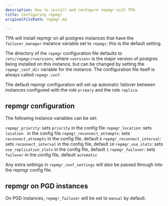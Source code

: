 ```yaml
---
description: How to install and configure repmgr with TPA.
title: Configuring repmgr
originalFilePath: repmgr.md

---
```


TPA will install repmgr on all postgres instances that have the
`failover_manager` instance variable set to `repmgr`; this is the
default setting.

The directory of the `repmgr` configuration file defaults to
`/etc/repmgr/<version>`, where `<version>` is the major version
of postgres being installed on this instance, but can be
changed by setting the `repmgr_conf_dir` variable for the instance.
The configuration file itself is always called `repmgr.conf`.

The default repmgr configuration will set up automatic failover
between instances configured with the role `primary` and the role
`replica`.

## repmgr configuration

The following instance variables can be set:

`repmgr_priority`: sets `priority` in the config file
`repmgr_location`: sets `location ` in the config file
`repmgr_reconnect_attempts`: sets `reconnect_attempts` in the config file, default `6`
`repmgr_reconnect_interval`: sets `reconnect_interval` in the config file, default `10`
`repmgr_use_slots`: sets `use_replication_slots` in the config file, default `1`
`repmgr_failover`: sets `failover` in the config file, default `automatic`

Any extra settings in `repmgr_conf_settings` will also be passed through
into the repmgr config file.

## repmgr on PGD instances

On PGD instances, `repmgr_failover` will be set to `manual` by default.
